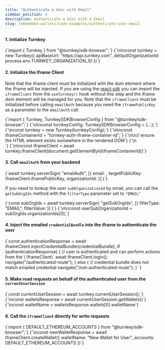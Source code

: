 ```yaml
---
title: "Authenticate a User with Email"
sidebar_position: 4
description: Authenticate a User with a Email
slug: /embedded-wallets/code-examples/authenticate-user-email
---
```



#### 1. Initialize Turnkey

<CodeBlock language="typescript">
  {`import { Turnkey } from "@turnkey/sdk-browser";`}
  {`\n\nconst turnkey = new Turnkey({
  apiBaseUrl: "https://api.turnkey.com",
  defaultOrganizationId: process.env.TURNKEY_ORGANIZATION_ID
})`}
</CodeBlock>

#### 2. Initialize the Iframe Client

Note that the iframe client must be initialized with the dom element where the iframe will be injected. If you are using the [react-sdk](/sdks/react) you can import the `iframeClient` from the `useTurnkey()` hook without this step and the iframe dom element will be managed for you. Note that the `iframeClient` must be initialized before calling `emailAuth` because you need the `iframePublicKey` as a parameter to the `emailAuth` call.

<CodeBlock language="typescript">
  {`import { Turnkey, TurnkeySDKBrowserConfig } from "@turnkey/sdk-browser";`}
  {`\n\nconst turnkeyConfig: TurnkeySDKBrowserConfig = {...};`}
  {`\nconst turnkey = new Turnkey(turnkeyConfig);`}
  {`\n\nconst iframeContainerId = "turnkey-auth-iframe-container-id";`}
  {`\n\n// ensure the HTML element exists somewhere in the rendered DOM`}
  {`\n<div id={iframeContainerId} />`}
  {`\n\nconst iframeClient = await turnkey.iframeClient(document.getElementById(iframeContainerId))`}
</CodeBlock>

#### 3. Call `emailAuth` from your backend

<CodeBlock language="typescript">
  {`await turnkey.serverSign(
  "emailAuth",
  [{
    email: <userEmail>,
    targetPublicKey: iframeClient.iframePublicKey,
    organizationId: <userSubOrganizationId>
  }]
)`}
</CodeBlock>

If you need to lookup the user `subOrganizationId` by email, you can call the `getSubOrgIds` method with the `filterType` parameter set to `"EMAIL"`

<CodeBlock language="typescript">
  {`const subOrgIds = await turnkey.serverSign(
  "getSubOrgIds",
  [{
    filterType: "EMAIL",
    filterValue: <userEmail>
  }]
)`}
  {`\n\nconst userSubOrganizationId = subOrgIds.organizationIds[0];`}
</CodeBlock>

#### 4. Inject the emailed `credentialBundle` into the iframe to authenticate the user

<CodeBlock language="typescript">
  {`const authenticationResponse = await iframeClient.injectCredentialBundle(credentialBundle);
if (authenticationResponse) {
  // user is authenticated and can perform actions from the \`iframeClient\`
  await iframeClient.login();
  navigate("/authenticated-route");
} else {
  // credential bundle does not match emailed credential
  navigate("/not-authenticated-route");
}
`}
</CodeBlock>

#### 5. Make read requests on behalf of the authenticated user from the `currentUserSession`

<CodeBlock language="typescript">
  {`const currentUserSession = await turnkey.currentUserSession();`}
  {`\nconst walletsResponse = await currentUserSession.getWallets()`}
  {`\nconst walletName = walletsResponse.wallets[0].walletName`}
</CodeBlock>

#### 6. Call the `iframeClient` directly for write requests

<CodeBlock language="typescript">
  {`import { DEFAULT_ETHEREUM_ACCOUNTS } from "@turnkey/sdk-browser";`}
  {`\nconst newWalletResponse = await iframeClient.createWallet({
  walletName: "New Wallet for User",
  accounts: DEFAULT_ETHEREUM_ACCOUNTS
})`}
</CodeBlock>
